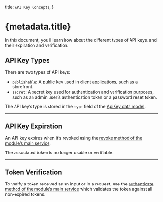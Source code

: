   title: `API Key Concepts`,
}

# {metadata.title}

In this document, you’ll learn how about the different types of API keys, and their expiration and verification.
## API Key Types

There are two types of API keys:

- `publishable`: A public key used in client applications, such as a storefront.
- `secret`: A secret key used for authentication and verification purposes, such as an admin user’s authentication token or a password reset token.

The API key’s type is stored in the `type` field of the [ApiKey data model](/references/api-key/models/ApiKey).

---

## API Key Expiration

An API key expires when it’s revoked using the [revoke method of the module’s main service](/references/api-key/revoke).

The associated token is no longer usable or verifiable.

---

## Token Verification

To verify a token received as an input or in a request, use the [authenticate method of the module’s main service](/references/api-key/authenticate) which validates the token against all non-expired tokens.
